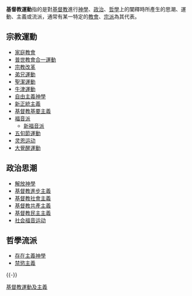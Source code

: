 {{Unreferenced|time=2020-03-06T11:30:36+00:00}}
'''基督教運動'''指的是對[[基督教|基督教]]進行[[神學|神學]]、[[政治|政治]]、[[哲學|哲學]]上的闡釋時所產生的思潮、運動、主義或流派，通常有某一特定的[[教會|教會]]、[[宗派|宗派]]為其代表。

== 宗教運動 ==
* [[家庭教會|家庭教會]]
* [[普世教會合一運動|普世教會合一運動]]
* [[宗教改革|宗教改革]]
* [[弟兄運動|弟兄運動]]
* [[聖潔運動|聖潔運動]]
* [[牛津運動|牛津運動]]
* [[自由主義神學|自由主義神學]]
* [[新正統主義|新正統主義]]
* [[基督教基要主義|基督教基要主義]]
* [[福音派|福音派]]
** [[新福音派|新福音派]]
* [[五旬節運動|五旬節運動]]
*[[灵恩运动|灵恩运动]]
* [[大覺醒運動|大覺醒運動]]

== 政治思潮 ==
* [[解放神學|解放神學]]
* [[基督教進步主義|基督教進步主義]]
* [[基督教社會主義|基督教社會主義]]
* [[基督教共產主義|基督教共產主義]]
* [[基督教民主主義|基督教民主主義]]
* [[社会福音运动|社会福音运动]]

== 哲學流派 ==
* [[存在主義神學|存在主義神學]]
* [[禁慾主義|禁慾主義]]

{{-}}
{{基督教页脚}}

[[Category:基督教運動及主義|]]